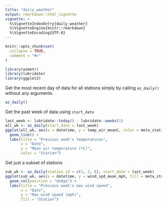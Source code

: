 ```yaml
---
title: "daily_weather"
output: rmarkdown::html_vignette
vignette: >
  %\VignetteIndexEntry{daily_weather}
  %\VignetteEngine{knitr::rmarkdown}
  %\VignetteEncoding{UTF-8}
---
```


```r
knitr::opts_chunk$set(
  collapse = TRUE,
  comment = "#>"
)
```

```r
library(azmetr)
library(lubridate)
library(ggplot2)
```

Get the most recent day of data for all stations simply by calling `az_daily()` without any arguments.

```r
az_daily()
```

Get the past week of data using `start_date`

```r
last_week <- lubridate::today() - lubridate::weeks(1)
all_wk <- az_daily(start_date = last_week)
ggplot(all_wk, aes(x = datetime, y = temp_air_meanC, color = meta_station_name)) +
  geom_line() +
  labs(title = "Previous week's temperatures",
       x = "Date",
       y = "Mean air temperature (ºC)",
       color = "Station")
```

Get just a subset of stations

```r
sub_wk <- az_daily(station_id = c(1, 2, 8), start_date = last_week)
ggplot(sub_wk, aes(x = datetime, y = wind_spd_mean_mph, fill = meta_station_name)) +
  geom_col(position = "dodge") +
  labs(title = "Previous week's max wind speed",
       x = "Date",
       y = "Max wind speed (mph)",
       fill = "Station")
```

